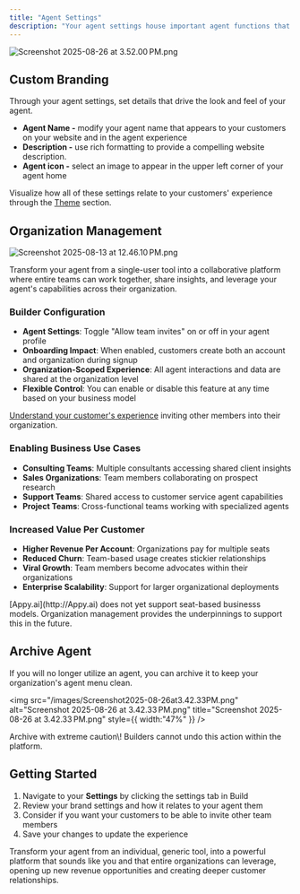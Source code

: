 ```yaml
---
title: "Agent Settings"
description: "Your agent settings house important agent functions that impact the look and feel of your agent website, team access, and archival. Make the agent your own, both through its appearance and customer access that matches your business model."
---
```


![Screenshot 2025-08-26 at 3.52.00 PM.png](/images/Screenshot2025-08-26at3.52.00PM.png)

## Custom Branding

Through your agent settings, set details that drive the look and feel of your agent.

- **Agent Name -** modify your agent name that appears to your customers on your website and in the agent experience
- **Description -** use rich formatting to provide a compelling website description.
- **Agent icon -** select an image to appear in the upper left corner of your agent home

Visualize how all of these settings relate to your customers' experience through the [Theme](/builder/theme) section.

## Organization Management

![Screenshot 2025-08-13 at 12.46.10 PM.png](/images/Screenshot2025-08-13at12.46.10PM.png)

Transform your agent from a single-user tool into a collaborative platform where entire teams can work together, share insights, and leverage your agent's capabilities across their organization.

### Builder Configuration

- **Agent Settings**: Toggle "Allow team invites" on or off in your agent profile
- **Onboarding Impact**: When enabled, customers create both an account and organization during signup
- **Organization-Scoped Experience**: All agent interactions and data are shared at the organization level
- **Flexible Control**: You can enable or disable this feature at any time based on your business model

[Understand your customer's experience](/subscriber/organizations) inviting other members into their organization.

### Enabling Business Use Cases

- **Consulting Teams**: Multiple consultants accessing shared client insights
- **Sales Organizations**: Team members collaborating on prospect research
- **Support Teams**: Shared access to customer service agent capabilities
- **Project Teams**: Cross-functional teams working with specialized agents

### Increased Value Per Customer

- **Higher Revenue Per Account**: Organizations pay for multiple seats
- **Reduced Churn**: Team-based usage creates stickier relationships
- **Viral Growth**: Team members become advocates within their organizations
- **Enterprise Scalability**: Support for larger organizational deployments

<Note>
  [Appy.ai](http://Appy.ai) does not yet support seat-based businesss models. Organization management provides the underpinnings to support this in the future.
</Note>

## Archive Agent

If you will no longer utilize an agent, you can archive it to keep your organization's agent menu clean.

<img
  src="/images/Screenshot2025-08-26at3.42.33PM.png"
  alt="Screenshot 2025-08-26 at 3.42.33 PM.png"
  title="Screenshot 2025-08-26 at 3.42.33 PM.png"
  style={{ width:"47%" }}
/>

<Warning>
  Archive with extreme caution\! Builders cannot undo this action within the platform.
</Warning>

## **Getting Started**

1. Navigate to your **Settings** by clicking the settings tab in Build
2. Review your brand settings and how it relates to your agent them
3. Consider if you want your customers to be able to invite other team members
4. Save your changes to update the experience

Transform your agent from an individual, generic tool, into a powerful platform that sounds like you and that entire organizations can leverage, opening up new revenue opportunities and creating deeper customer relationships.